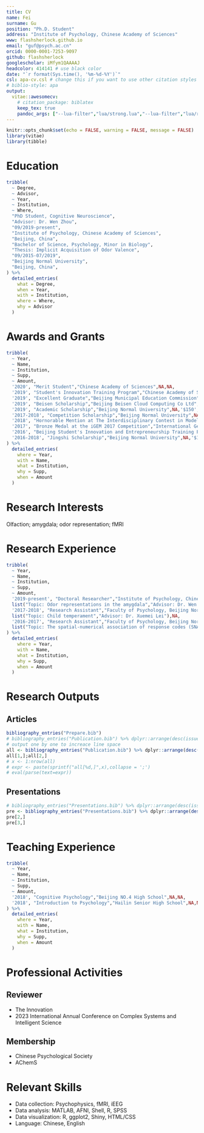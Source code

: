```yaml
---
title: CV
name: Fei
surname: Gu
position: "Ph.D. Student"
address: "Institute of Psychology, Chinese Academy of Sciences"
www: flashsherlock.github.io
email: "guf@psych.ac.cn"
orcid: 0000-0001-7253-9097
github: flashsherlock
googlescholar: iMfym1QAAAAJ
headcolor: 414141 # use black color
date: "`r format(Sys.time(), '%m-%d-%Y')`"
csl: apa-cv.csl # change this if you want to use other citation styles
# biblio-style: apa
output: 
  vitae::awesomecv:
    # citation_package: biblatex
    keep_tex: true
    pandoc_args: ["--lua-filter","lua/strong.lua","--lua-filter","lua/replace.lua"]
---
```


```r
knitr::opts_chunk$set(echo = FALSE, warning = FALSE, message = FALSE)
library(vitae)
library(tibble)
```

# Education

```r
tribble(
  ~ Degree,
  ~ Advisor,
  ~ Year,
  ~ Institution,
  ~ Where,
  "PhD Student, Cognitive Neuroscience",
  "Advisor: Dr. Wen Zhou",
  "09/2019-present",
  "Institute of Psychology, Chinese Academy of Sciences",
  "Beijing, China",
  "Bachelor of Science, Psychology, Minor in Biology",
  "Thesis: Implicit Acquisition of Odor Valence",
  "09/2015-07/2019",
  "Beijing Normal University",
  "Beijing, China",
) %>%
  detailed_entries(
    what = Degree,
    when = Year,
    with = Institution,
    where = Where,
    why = Advisor
  )
```

# Awards and Grants

```r
tribble(
  ~ Year,
  ~ Name,
  ~ Institution,
  ~ Supp,
  ~ Amount,
  '2020', "Merit Student","Chinese Academy of Sciences",NA,NA,
  '2019', "Student's Innovation Training Program","Chinese Academy of Sciences",NA,'$1500',
  '2019', "Excellent Graduate","Beijing Municipal Education Commission",NA,NA,
  '2019', "Beisen Scholarship","Beijing Beisen Cloud Computing Co Ltd",NA,'$150',
  '2019', "Academic Scholarship","Beijing Normal University",NA,'$150',
  '2017-2018', "Competition Scholarship","Beijing Normal University",NA,'$670',
  '2018', "Hornorable Mention at The Interdisciplinary Contest in Modeling","The Consortium for Mathematics and its Applications (COMAP)",NA,NA,
  '2017', "Bronze Medal at the iGEM 2017 Competition","International Genetically Engineered Machine (iGEM) Foundation",NA,NA,
  '2016', "Beijing Student's Innovation and Entrepreneurship Training Program","Beijing Municipal Education Commission",NA,'$1500',
  '2016-2018', "Jingshi Scholarship","Beijing Normal University",NA,'$1950',
) %>%
  detailed_entries(
    where = Year,
    with = Name,
    what = Institution,
    why = Supp,
    when = Amount
  ) 
```

# Research Interests
\vspace{1.5mm}
Olfaction; amygdala; odor representation; fMRI

# Research Experience

```r
tribble(
  ~ Year,
  ~ Name,
  ~ Institution,
  ~ Supp,
  ~ Amount,
  '2019-present', "Doctoral Researcher","Institute of Psychology, Chinese Academy of Sciences",
  list("Topic: Odor representations in the amygdala","Advisor: Dr. Wen Zhou"),NA,
  '2017-2018', "Research Assistant","Faculty of Psychology, Beijing Normal University",
  list("Topic: Child temperament","Advisor: Dr. Xuemei Lei"),NA,
  '2016-2017', "Research Assistant","Faculty of Psychology, Beijing Normal University",
  list("Topic: The spatial-numerical association of response codes (SNARC) effect","Advisor: Dr. Ting Jiang"),NA
) %>%
  detailed_entries(
    where = Year,
    with = Name,
    what = Institution,
    why = Supp,
    when = Amount
  ) 
```

# Research Outputs
\vspace{1.5mm}
## Articles

```r
bibliography_entries("Prepare.bib")
# bibliography_entries("Publication.bib") %>% dplyr::arrange(desc(issued))
# output one by one to increace line space
all <- bibliography_entries("Publication.bib") %>% dplyr::arrange(desc(issued))
all[1,];all[2,]
# x <- 1:nrow(all)
# expr <- paste(sprintf("all[%d,]",x),collapse = ';')
# eval(parse(text=expr))
```

## Presentations

```r
# bibliography_entries("Presentations.bib") %>% dplyr::arrange(desc(issued))
pre <- bibliography_entries("Presentations.bib") %>% dplyr::arrange(desc(issued))
pre[2,]
pre[3,]
```

# Teaching Experience

```r
tribble(
  ~ Year,
  ~ Name,
  ~ Institution,
  ~ Supp,
  ~ Amount,
  '2018', "Cognitive Psychology","Beijing NO.4 High School",NA,NA,
  '2018', "Introduction to Psychology","Hailin Senior High School",NA,NA
) %>%
  detailed_entries(
    where = Year,
    with = Name,
    what = Institution,
    why = Supp,
    when = Amount
  ) 
```

# Professional Activities
\vspace{1.5mm}
## Reviewer

- The Innovation
- 2023 International Annual Conference on Complex Systems and Intelligent Science

## Membership

- Chinese Psychological Society
- AChemS

# Relevant Skills
\vspace{1.5mm}
- Data collection:\hspace{0.5em} Psychophysics,\hspace{0.3em} fMRI,\hspace{0.3em} iEEG
- Data analysis:\hspace{0.5em} MATLAB,\hspace{0.3em} AFNI,\hspace{0.3em} Shell,\hspace{0.3em} R,\hspace{0.3em} SPSS
- Data visualization:\hspace{0.5em} R,\hspace{0.3em} ggplot2,\hspace{0.3em} Shiny,\hspace{0.3em} HTML/CSS
- Language:\hspace{0.5em} Chinese,\hspace{0.3em} English
